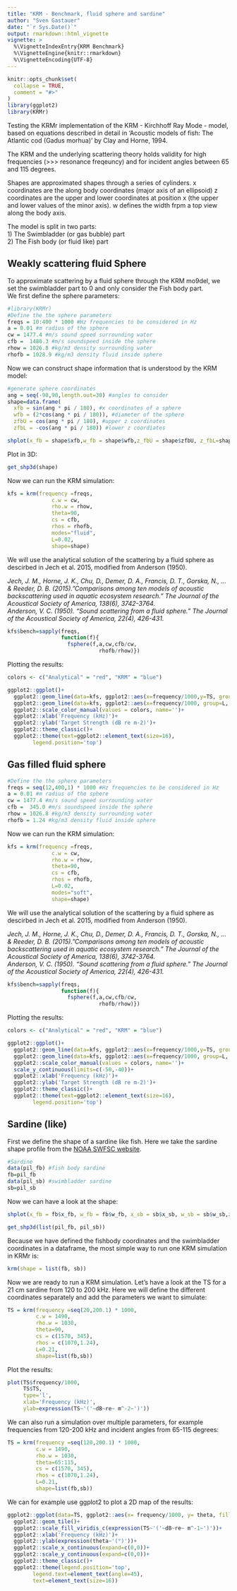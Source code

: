 ```yaml
---
title: "KRM - Benchmark, fluid sphere and sardine"
author: "Sven Gastauer"
date: "`r Sys.Date()`"
output: rmarkdown::html_vignette
vignette: >
  %\VignetteIndexEntry{KRM Benchmark}
  %\VignetteEngine{knitr::rmarkdown}
  %\VignetteEncoding{UTF-8}
---
```


```r
knitr::opts_chunk$set(
  collapse = TRUE,
  comment = "#>"
)
library(ggplot2)
library(KRMr)
```

Testing the KRMr implementation of the KRM - Kirchhoff Ray Mode - model, based on equations described in detail in 'Acoustic models of fish: The Atlantic cod (Gadus morhua)' by Clay and Horne, 1994.  

The KRM and the underlying scattering theory holds validity for high frequencies (>>> resonance freqeuncy) and for incident angles between 65 and 115 degrees.  

Shapes are approximated shapes through a series of cylinders. x coordinates are the along body coordinates (major axis of an ellipsoid) z coordinates are the upper and lower coordinates at position x (the upper and lower values of the minor axis). w defines the width frpm a top view along the body axis.  

The model is split in two parts:  
1) The Swimbladder (or gas bubble) part  
2) The Fish body (or fluid like) part

## Weakly scattering fluid Sphere
To approximate scattering by a fluid sphere through the KRM mo9del, we set the swimbladder part to 0 and only consider the Fish body part.  
We first define the sphere parameters:  

```r
#library(KRMr)
#Define the the sphere parameters
freqs = 10:400 * 1000 #Hz frequencies to be considered in Hz
a = 0.01 #m radius of the sphere
cw = 1477.4 #m/s sound speed surrounding water
cfb =  1480.3 #m/s soundspeed inside the sphere
rhow = 1026.8 #kg/m3 density surrounding water
rhofb = 1028.9 #kg/m3 density fluid inside sphere

```

Now we can construct shape information that is understood by the KRM model:  

```r
#generate sphere coordinates
ang = seq(-90,90,length.out=30) #angles to consider
shape=data.frame(
  xfb = sin(ang * pi / 180), #x coordinates of a sphere
  wfb = (2*cos(ang * pi / 180)), #diameter of the sphere
  zfbU = cos(ang * pi / 180), #upper z coordinates
  zfbL = -cos(ang * pi / 180)) #lower z coordiates

shplot(x_fb = shape$xfb,w_fb = shape$wfb,z_fbU = shape$zfbU, z_fbL=shape$zfbL)

```

Plot in 3D:
```r
get_shp3d(shape)
```
Now we can run the KRM simulation:  

```r
kfs = krm(frequency =freqs,
              c.w = cw,
              rho.w = rhow,
              theta=90,
              cs = cfb,
              rhos = rhofb,
              modes="fluid",
              L=0.02,
              shape=shape)
```


We will use the analytical solution of the scattering by a fluid sphere as descirbed in Jech et al. 2015, modified from Anderson (1950).

*Jech, J. M., Horne, J. K., Chu, D., Demer, D. A., Francis, D. T., Gorska, N., ... & Reeder, D. B. (2015)."Comparisons among ten models of acoustic backscattering used in aquatic ecosystem research." The Journal of the Acoustical Society of America, 138(6), 3742-3764.  
Anderson, V. C. (1950). "Sound scattering from a fluid sphere." The Journal of the Acoustical Society of America, 22(4), 426-431.*

```r
kfs$bench=sapply(freqs,
                 function(f){
                   fsphere(f,a,cw,cfb/cw,
                             rhofb/rhow)})
```


Plotting the results:  

```r
colors <- c("Analytical" = "red", "KRM" = "blue")

ggplot2::ggplot()+
  ggplot2::geom_line(data=kfs, ggplot2::aes(x=frequency/1000,y=TS, group=L,col='KRM'),lwd=1)+
  ggplot2::geom_line(data=kfs, ggplot2::aes(x=frequency/1000, group=L, y=bench,col='Analytical'), lty=2,lwd=1)+
  ggplot2::scale_color_manual(values = colors, name='')+
  ggplot2::xlab('Frequency (kHz)')+
  ggplot2::ylab('Target Strength (dB re m-2)')+
  ggplot2::theme_classic()+
  ggplot2::theme(text=ggplot2::element_text(size=16),
        legend.position='top')

```

## Gas filled fluid sphere

```r

#Define the the sphere parameters
freqs = seq(12,400,1) * 1000 #Hz frequencies to be considered in Hz
a = 0.01 #m radius of the sphere
cw = 1477.4 #m/s sound speed surrounding water
cfb =  345.0 #m/s soundspeed inside the sphere
rhow = 1026.8 #kg/m3 density surrounding water
rhofb = 1.24 #kg/m3 density fluid inside sphere

```


Now we can run the KRM simulation:  

```r
kfs = krm(frequency =freqs,
              c.w = cw,
              rho.w = rhow,
              theta=90,
              cs = cfb,
              rhos = rhofb,
              L=0.02,
              modes="soft",
              shape=shape)
```


We will use the analytical solution of the scattering by a fluid sphere as descirbed in Jech et al. 2015, modified from Anderson (1950).

*Jech, J. M., Horne, J. K., Chu, D., Demer, D. A., Francis, D. T., Gorska, N., ... & Reeder, D. B. (2015)."Comparisons among ten models of acoustic backscattering used in aquatic ecosystem research." The Journal of the Acoustical Society of America, 138(6), 3742-3764.  
Anderson, V. C. (1950). "Sound scattering from a fluid sphere." The Journal of the Acoustical Society of America, 22(4), 426-431.*

```r
kfs$bench=sapply(freqs,
                 function(f){
                   fsphere(f,a,cw,cfb/cw,
                             rhofb/rhow)})
```


Plotting the results:  

```r
colors <- c("Analytical" = "red", "KRM" = "blue")

ggplot2::ggplot()+
  ggplot2::geom_line(data=kfs, ggplot2::aes(x=frequency/1000,y=TS, group=L,col='KRM'),lwd=1)+
  ggplot2::geom_line(data=kfs, ggplot2::aes(x=frequency/1000, group=L, y=bench,col='Analytical'), lty=2,lwd=1)+
  ggplot2::scale_color_manual(values = colors, name='')+
  scale_y_continuous(limits=c(-50,-40))+
  ggplot2::xlab('Frequency (kHz)')+
  ggplot2::ylab('Target Strength (dB re m-2)')+
  ggplot2::theme_classic()+
  ggplot2::theme(text=ggplot2::element_text(size=16),
        legend.position='top')

```

## Sardine (like)

First we define the shape of a sardine like fish. Here we take the sardine shape profile from the [NOAA SWFSC website](https://swfscdata.nmfs.noaa.gov/AST/KRM/krm.html).  

```r
#Sardine
data(pil_fb) #fish body sardine
fb=pil_fb
data(pil_sb) #swimbladder sardine
sb=pil_sb
```

Now we can have a look at the shape:  
```r
shplot(x_fb = fb$x_fb, w_fb = fb$w_fb, x_sb = sb$x_sb, w_sb = sb$w_sb,z_fbU = fb$z_fbU,z_fbL = fb$z_fbL,z_sbU = sb$z_sbU,z_sbL = sb$z_sbL)
```

```r
get_shp3d(list(pil_fb, pil_sb))
```
Because we have defined the fishbody coordinates and the swimbladder coordinates in a dataframe, the most simple way to run one KRM simulation in KRMr is:

```r
krm(shape = list(fb, sb))
```


Now we are ready to run a KRM simulation. Let's have a look at the TS for a 21 cm sardine from 120 to 200 kHz. Here we will define the different coordinates separately and add the parameters we want to simulate:  

```r
TS = krm(frequency =seq(20,200.1) * 1000,
         c.w = 1490,
         rho.w = 1030,
         theta=90,
         cs = c(1570, 345),
         rhos = c(1070,1.24),
         L=0.21,
         shape=list(fb,sb))
```


Plot the results:

```r
plot(TS$frequency/1000, 
     TS$TS, 
     type='l',
     xlab='Frequency (kHz)', 
     ylab=expression(TS~'('~dB~re~ m^-2~')'))
```

We can also run a simulation over multiple parameters, for example frequencies from 120-200 kHz and incident angles from 65-115 degrees:  

```r
TS = krm(frequency =seq(120,200.1) * 1000,
         c.w = 1490,
         rho.w = 1030,
         theta=65:115,
         cs = c(1570, 345),
         rhos = c(1070,1.24),
         L=0.21,
         shape=list(fb,sb))
```


We can for example use ggplot2 to plot a 2D map of the results:

```r
ggplot2::ggplot(data=TS, ggplot2::aes(x= frequency/1000, y= theta, fill=TS))+
  ggplot2::geom_tile()+
  ggplot2::scale_fill_viridis_c(expression(TS~'('~dB~re~ m^-1~')'))+
  ggplot2::xlab('Frequency (kHz)')+
  ggplot2::ylab(expression(theta~'(°)'))+
  ggplot2::scale_x_continuous(expand=c(0,0))+
  ggplot2::scale_y_continuous(expand=c(0,0))+
  ggplot2::theme_classic()+
  ggplot2::theme(legend.position='top',
        legend.text=element_text(angle=45),
        text=element_text(size=16))
```
